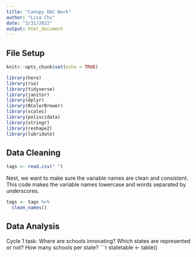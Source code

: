 ```yaml
---
title: "Canopy DAC Work"
author: "Lisa Chu"
date: "3/31/2022"
output: html_document
---
```


## File Setup

```r
knitr::opts_chunk$set(echo = TRUE)
```

```r
library(here)
library(rio)
library(tidyverse)
library(janitor)
library(dplyr)
library(RColorBrewer)
library(scales)
library(poliscidata)
library(stringr)
library(reshape2)
library(lubridate)
```

## Data Cleaning

```r
tags <- read.csv(" ")
```

Next, we want to make sure the variable names are clean and consistent. This code makes the variable names lowercase and words separated by underscores.
```r
tags <- tags %>% 
  clean_names()
```


## Data Analysis

Cycle 1 task: Where are schools innovating? Which states are represented or not? How many schools per state?
```r
statetable <- table()
